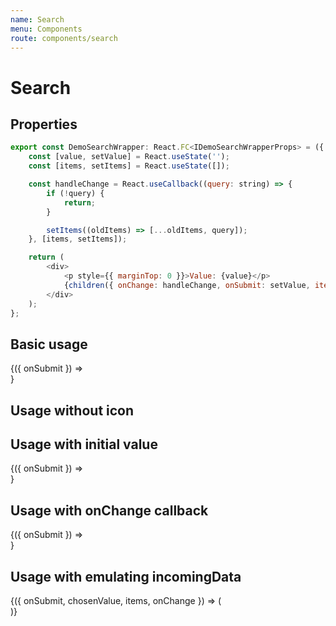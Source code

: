```yaml
---
name: Search
menu: Components
route: components/search
---
```



# Search

## Properties

<Props of={Search} />

```javascript
export const DemoSearchWrapper: React.FC<IDemoSearchWrapperProps> = ({ children }) => {
    const [value, setValue] = React.useState('');
    const [items, setItems] = React.useState([]);

    const handleChange = React.useCallback((query: string) => {
        if (!query) {
            return;
        }

        setItems((oldItems) => [...oldItems, query]);
    }, [items, setItems]);

    return (
        <div>
            <p style={{ marginTop: 0 }}>Value: {value}</p>
            {children({ onChange: handleChange, onSubmit: setValue, items: items, chosenValue: value })}
        </div>
    );
};
```

## Basic usage

<Playground>
    <DemoSearchWrapper>
        {({ onSubmit }) =>
            <Search
                onSubmit={onSubmit}
                placeholder="Type here and press ENTER"
            />
        }
    </DemoSearchWrapper>
</Playground>

## Usage without icon

<Playground>
    <Search hideIcon />
</Playground>

## Usage with initial value

<Playground>
    <DemoSearchWrapper>
        {({ onSubmit }) =>
            <Search
                placeholder="Type here for search"
                value="Previous request"
                onSubmit={onSubmit}
            />
        }
    </DemoSearchWrapper>
</Playground>

## Usage with onChange callback

<Playground>
    <DemoSearchWrapper>
        {({ onSubmit }) =>
            <Search
                placeholder="Type here for search"
                onChange={onSubmit}
                changeDelay={50}
            />
        }
    </DemoSearchWrapper>
</Playground>

## Usage with emulating incomingData

<Playground>
    <DemoSearchWrapper>
        {({ onSubmit, chosenValue, items, onChange }) => (
            <Search
                value={chosenValue}
                items={items}
                placeholder="Type and wait for results"
                onChange={onChange}
                onSubmit={onSubmit}
            />
        )}
    </DemoSearchWrapper>
</Playground>

